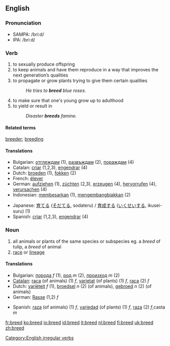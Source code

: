 ==English==
===Pronunciation===
*SAMPA: /bri:d/
*IPA: /briːd/
=== Verb ===
[[Category:English irregular verbs]]
{{en-verb2|'''to breed'''|'''[[breeds]]'''|'''[[bred]]'''|'''[[bred]]'''|'''[[breeding]]'''}}
# to sexually produce offspring
# to keep animals and have them reproduce in a way that improves the next generation’s qualities
# to propagate or grow plants trying to give them certain qualities
#:''He tries to '''breed''' blue roses.''
# to make sure that one's young grow up to adulthood
# to yield or result in 
#:''Disaster '''breeds''' famine.''

====Related terms====
[[breeder]]; [[breeding]]

==== Translations ====
{{top}}
*Bulgarian: [[отглеждам]] (1), [[развъждам]] (2), [[пораждам]] (4)
*Catalan: [[criar]] (1,2,3), [[engendrar]] (4)
*Dutch: [[broeden]] (1), [[fokken]] (2)
*French: [[élever]]
*German: [[aufziehen]] (1), [[züchten]] (2,3), [[erzeugen]] (4), [[hervorrufen]] (4), [[verursachen]] (4)
*Indonesian: [[besar|membesarkan]] (1), [[kembang-biak|mengembangbiakkan]] (2)
{{mid}}
*Japanese: [[育てる]] ([[そだてる]], sodateru) / [[育成]]する ([[いくせい]]する, ikusei-suru) (1)
*Spanish: [[criar]] (1,2,3), [[engendrar]] (4)
{{bottom}}

=== Noun ===
{{en-noun|breed|breeds}}

# all animals or plants of the same species or subspecies eg. a ''breed'' of tulip, a ''breed'' of animal
# [[race]] or [[lineage]]

==== Translations ====
{{top}}
*Bulgarian: [[порода]] ''f'' (1), [[род]] ''m'' (2), [[произход]] ''m'' (2)
*[[Catalan]]: [[raça]] (of animals) (1) ''f'', [[varietat]] (of plants) (1) ''f'', [[raça]] (2) ''f''
*Dutch: [[variëteit]] ''f'' (1), [[broedsel]] ''n'' (2) (of animals), [[gebroed]] ''n'' (2) (of animals)
*German: [[Rasse]] (1,2) ''f''
{{mid}}
*Spanish: [[raza]] (of animals) (1) ''f'', [[variedad]] (of plants) (1) ''f'', [[raza]] (2) ''f'',casta ''m''
{{bottom}}

[[fr:breed]]
[[ko:breed]]
[[io:breed]]
[[id:breed]]
[[it:breed]]
[[nl:breed]]
[[fi:breed]]
[[uk:breed]]
[[zh:breed]]